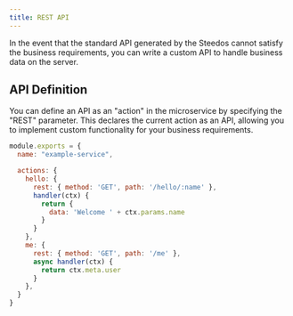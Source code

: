 ```yaml
---
title: REST API
---
```


In the event that the standard API generated by the Steedos cannot satisfy the business requirements, you can write a custom API to handle business data on the server.

## API Definition

You can define an API as an "action" in the microservice by specifying the "REST" parameter. This declares the current action as an API, allowing you to implement custom functionality for your business requirements.

```js
module.exports = {
  name: "example-service",

  actions: {
    hello: {
      rest: { method: 'GET', path: '/hello/:name' },
      handler(ctx) {
        return {
          data: 'Welcome ' + ctx.params.name
        }
      }
    },
    me: {
      rest: { method: 'GET', path: '/me' },
      async handler(ctx) {
        return ctx.meta.user
      }
    },
  }
}
```